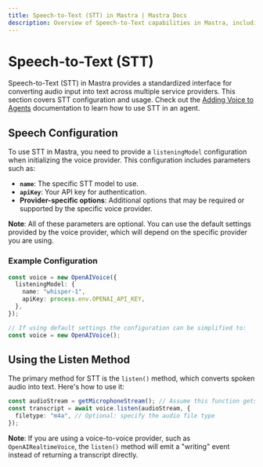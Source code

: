 ```yaml
---
title: Speech-to-Text (STT) in Mastra | Mastra Docs
description: Overview of Speech-to-Text capabilities in Mastra, including configuration, usage, and integration with voice providers.
---
```


# Speech-to-Text (STT)

Speech-to-Text (STT) in Mastra provides a standardized interface for converting audio input into text across multiple service providers. This section covers STT configuration and usage. Check out the [Adding Voice to Agents](../agents/03-adding-voice.mdx) documentation to learn how to use STT in an agent.

## Speech Configuration

To use STT in Mastra, you need to provide a `listeningModel` configuration when initializing the voice provider. This configuration includes parameters such as:

- **`name`**: The specific STT model to use.
- **`apiKey`**: Your API key for authentication.
- **Provider-specific options**: Additional options that may be required or supported by the specific voice provider.

**Note**: All of these parameters are optional. You can use the default settings provided by the voice provider, which will depend on the specific provider you are using.

### Example Configuration

```typescript
const voice = new OpenAIVoice({
  listeningModel: {
    name: "whisper-1",
    apiKey: process.env.OPENAI_API_KEY,
  },
});

// If using default settings the configuration can be simplified to:
const voice = new OpenAIVoice();
```

## Using the Listen Method

The primary method for STT is the `listen()` method, which converts spoken audio into text. Here's how to use it:

```typescript
const audioStream = getMicrophoneStream(); // Assume this function gets audio input
const transcript = await voice.listen(audioStream, {
  filetype: "m4a", // Optional: specify the audio file type
});
```

**Note**: If you are using a voice-to-voice provider, such as `OpenAIRealtimeVoice`, the `listen()` method will emit a "writing" event instead of returning a transcript directly.
